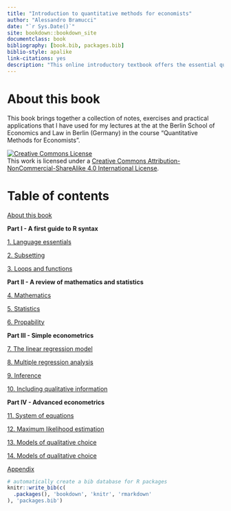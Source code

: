 ```yaml
--- 
title: "Introduction to quantitative methods for economists"
author: "Alessandro Bramucci"
date: "`r Sys.Date()`"
site: bookdown::bookdown_site
documentclass: book
bibliography: [book.bib, packages.bib]
biblio-style: apalike
link-citations: yes
description: "This online introductory textbook offers the essential quantitative skills to students in economics and social sciences in general."
---
```


# About this book {- #about}

This book brings together a collection of notes, exercises and practical applications that I have used for my lectures at the at the Berlin School of Economics and Law in Berlin (Germany) in the course "Quantitative Methods for Economists".

<a rel="license" href="http://creativecommons.org/licenses/by-nc-sa/4.0/"><img alt="Creative Commons License" style="border-width:0" src="https://i.creativecommons.org/l/by-nc-sa/4.0/88x31.png" /></a><br />This work is licensed under a <a rel="license" href="http://creativecommons.org/licenses/by-nc-sa/4.0/">Creative Commons Attribution-NonCommercial-ShareAlike 4.0 International License</a>.

# Table of contents {- #toc}

[About this book](#about)

**Part I - A first guide to R syntax**

[1. Language essentials](#chapter1)

[2. Subsetting](#chapter2)

[3. Loops and functions](#chapter3)

**Part II - A review of mathematics and statistics**

[4. Mathematics](#chapter4)

[5. Statistics](#chapter5)

[6. Propability](#chapter6)

**Part III - Simple econometrics**

[7. The linear regression model](#chapter7)

[8. Multiple regression analysis](#chapter8)

[9. Inference](#chapter9)

[10. Including qualitative information](#chapter10)

**Part IV - Advanced econometrics**

[11. System of equations](#chapter11)

[12. Maximum likelihood estimation](#chapter12)

[13. Models of qualitative choice](#chapter13)

[14. Models of qualitative choice](#chapter14)

[Appendix](#appendix)

```r
# automatically create a bib database for R packages
knitr::write_bib(c(
  .packages(), 'bookdown', 'knitr', 'rmarkdown'
), 'packages.bib')
```

